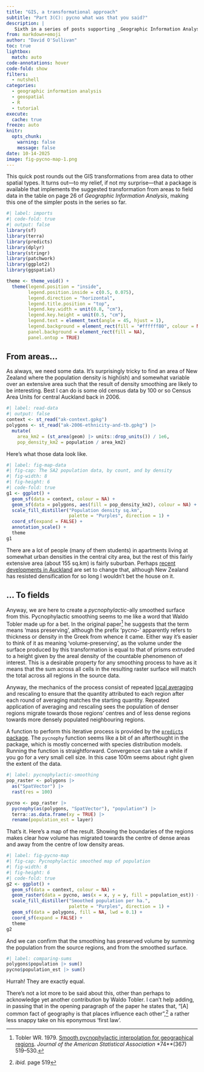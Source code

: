 ```yaml
---
title: "GIS, a transformational approach"
subtitle: "Part 3(C): pycno what was that you said?"
description: |
   Sixth in a series of posts supporting _Geographic Information Analysis_ 
from: markdown+emoji
author: "David O'Sullivan"
toc: true
lightbox:
  match: auto
code-annotations: hover
code-fold: show
filters: 
  - nutshell
categories:
  - geographic information analysis
  - geospatial
  - R
  - tutorial
execute:
  cache: true
freeze: auto
knitr:
  opts_chunk: 
    warning: false
    message: false
date: 10-14-2025
image: fig-pycno-map-1.png
---
```


This quick post rounds out the GIS transformations from area data to other spatial types. It turns out&mdash;to my relief, if not my surprise&mdash;that a package is available that implements the suggested transformation from areas to field data in the table on page 26 of _Geographic Information Analysis_, making this one of the simpler posts in the series so far.

```r
#| label: imports
#| code-fold: true
#| output: false
library(sf)
library(terra)
library(predicts)
library(dplyr)
library(stringr)
library(patchwork)
library(ggplot2)
library(ggspatial)

theme <- theme_void() +
  theme(legend.position = "inside",
        legend.position.inside = c(0.5, 0.075),
        legend.direction = "horizontal",
        legend.title.position = "top",
        legend.key.width = unit(0.8, "cm"),
        legend.key.height = unit(0.5, "cm"),
        legend.text = element_text(angle = 45, hjust = 1),
        legend.background = element_rect(fill = "#ffffff80", colour = NA), 
        panel.background = element_rect(fill = NA),
        panel.ontop = TRUE)
```

## From areas...
As always, we need some data. It's surprisingly tricky to find an area of New Zealand where the population density is high(ish) and somewhat variable over an extensive area such that the result of density smoothing are likely to be interesting. Best I can do is some old census data by 100 or so Census Area Units for central Auckland back in 2006.

```r
#| label: read-data
#| output: false
context <- st_read("ak-context.gpkg")
polygons <- st_read("ak-2006-ethnicity-and-tb.gpkg") |> 
  mutate(
    area_km2 = (st_area(geom) |> units::drop_units()) / 1e6,
    pop_density_km2 = population / area_km2)
```

Here's what those data look like.

```r
#| label: fig-map-data
#| fig-cap: The SA2 population data, by count, and by density
#| fig-width: 8
#| fig-height: 6
#| code-fold: true
g1 <- ggplot() +
  geom_sf(data = context, colour = NA) + 
  geom_sf(data = polygons, aes(fill = pop_density_km2), colour = NA) +
  scale_fill_distiller("Population density sq.km",
                       palette = "Purples", direction = 1) +
  coord_sf(expand = FALSE) +
  annotation_scale() +
  theme
g1
```

There are a lot of people (many of them students) in apartments living at somewhat urban densities in the central city area, but the rest of this fairly extensive area (about 155 sq.km) is fairly suburban. Perhaps [recent developments in Auckland](https://thespinoff.co.nz/politics/04-08-2025/nope-no-way-we-havent-already-zoned-for-enough-housing-in-auckland) are set to change that, although New Zealand has resisted densification for so long I wouldn't bet the house on it.

## ... To fields
Anyway, we are here to create a _pycnophylactic_-ally smoothed surface from this. Pycnophylactic smoothing seems to me like a word that Waldo Tobler made up for a bet. In the original paper^[Tobler WR. 1979. [Smooth pycnophylactic interpolation for geographical regions](https://dx.doi.org/10.1080/01621459.1979.10481647). _Journal of the American Statistical Association_ *74**(367) 519–530.] he suggests that the term means 'mass preserving', although the prefix 'pycno-' apparently refers to thickness or density in the Greek from whence it came. Either way it's easier to think of it as meaning 'volume-preserving', as the volume under the surface produced by this transformation is equal to that of prisms extruded to a height given by the areal density of the countable phenomenon of interest. This is a desirable property for any smoothing process to have as it means that the sum across all cells in the resulting raster surface will match the total across all regions in the source data.

Anyway, the mechanics of the process consist of repeated [local averaging](https://patternandprocess.org/chapter-3/3.1.html) and rescaling to ensure that the quantity attributed to each region after each round of averaging matches the starting quantity. Repeated application of averaging and rescaling sees the population of denser regions migrate towards those regions' centres and of less dense regions towards more densely populated neighbouring regions.

A function to perform this iterative process is provided by the [`predicts` package](https://github.com/rspatial/predicts). The `pycnophy` function seems like a bit of an afterthought in the package, which is mostly concerned with species distribution models. Running the function is straightforward. Convergence can take a while if you go for a very small cell size. In this case 100m seems about right given the extent of the data.

```r
#| label: pycnophylactic-smoothing
pop_raster <- polygons |>
  as("SpatVector") |>
  rast(res = 100)

pycno <- pop_raster |>
  pycnophy(as(polygons, "SpatVector"), "population") |>
  terra::as.data.frame(xy = TRUE) |>
  rename(population_est = layer)
```

That's it. Here's a map of the result. Showing the boundaries of the regions makes clear how volume has migrated towards the centre of dense areas and away from the centre of low density areas.

```r
#| label: fig-pycno-map
#| fig-cap: Pycnophylactic smoothed map of population
#| fig-width: 8
#| fig-height: 6
#| code-fold: true
g2 <- ggplot() +
  geom_sf(data = context, colour = NA) +
  geom_raster(data = pycno, aes(x = x, y = y, fill = population_est)) +
  scale_fill_distiller("Smoothed population per ha.",
                       palette = "Purples", direction = 1) +
  geom_sf(data = polygons, fill = NA, lwd = 0.1) +
  coord_sf(expand = FALSE) +
  theme
g2
```

And we can confirm that the smoothing has preserved volume by summing the population from the source regions, and from the smoothed surface.

```r
#| label: comparing-sums
polygons$population |> sum()
pycno$population_est |> sum()
```

Hurrah! They are exactly equal.

There's not a lot more to be said about this, other than perhaps to acknowledge yet another contribution by Waldo Tobler. I can't help adding, in passing that in the opening paragraph of the paper he states that, "[A] common fact of geography is that places influence each other",^[_ibid._ page 519] a rather less snappy take on his eponymous 'first law'.
